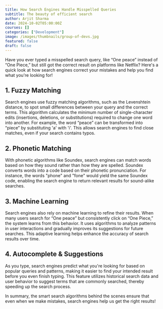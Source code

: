 ```yaml
---
title: How Search Engines Handle Misspelled Queries
subtitle: The beauty of efficient search
author: Arjit Sharma
date: 2024-10-02T05:00:00Z
courses: []
categories: ["Development"]
image: /images/thumbnails/group-of-devs.jpg
featured: false
draft: false
---
```


Have you ever typed a misspelled search query, like “One peace” instead of “One Piece,” but still got the correct result on platforms like Netflix? Here's a quick look at how search engines correct your mistakes and help you find what you're looking for!

## 1. Fuzzy Matching
Search engines use fuzzy matching algorithms, such as the Levenshtein distance, to spot small differences between your query and the correct terms. This algorithm calculates the minimum number of single-character edits (insertions, deletions, or substitutions) required to change one word into another. For example, the word “peace” can be transformed into “piece” by substituting 'a' with 'i'. This allows search engines to find close matches, even if your search contains typos.

## 2. Phonetic Matching
With phonetic algorithms like Soundex, search engines can match words based on how they sound rather than how they are spelled. Soundex converts words into a code based on their phonetic pronunciation. For instance, the words "phone" and "fone" would yield the same Soundex code, enabling the search engine to return relevant results for sound-alike searches.

## 3. Machine Learning
Search engines also rely on machine learning to refine their results. When many users search for “One peace” but consistently click on “One Piece,” the system learns from this behavior. It uses algorithms to analyze patterns in user interactions and gradually improves its suggestions for future searches. This adaptive learning helps enhance the accuracy of search results over time.

## 4. Autocomplete & Suggestions
As you type, search engines predict what you're looking for based on popular queries and patterns, making it easier to find your intended result before you even finish typing. This feature utilizes historical search data and user behavior to suggest terms that are commonly searched, thereby speeding up the search process.


In summary, the smart search algorithms behind the scenes ensure that even when we make mistakes, search engines help us get the right results!